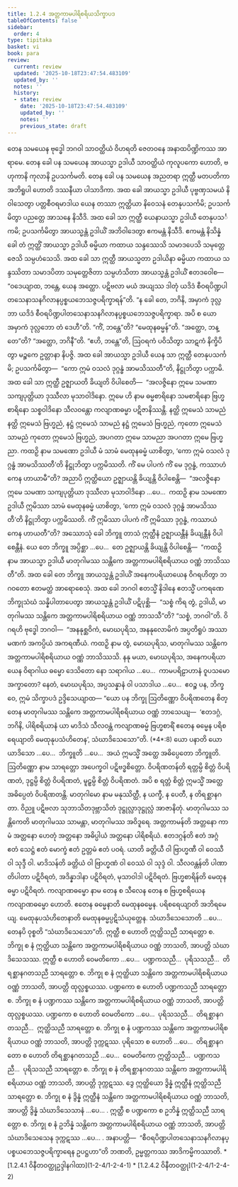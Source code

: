 ```yaml
---
title: 1.2.4 အတ္တကာမပါရိစရိယသိက္ခာပဒ
tableOfContents: false
sidebar:
  order: 4
type: tipitaka
basket: vi
book: para
review:
  current: review
  updated: '2025-10-18T23:47:54.483109'
  updated_by: ''
  notes: ''
  history:
  - state: review
    date: '2025-10-18T23:47:54.483109'
    updated_by: ''
    notes: ''
    previous_state: draft
---
```



<DynamicBreadcrumb />


<ReviewStatus review={frontmatter.review} showDetails={true} />

<HypothesisAnnotation frontmatter={frontmatter} />

<Division number="290" book="para" e="ch" v="1" p="192">

<Paragraph number="1180" book="para">
တေန သမယေန ဗုဒ္ဓေါ ဘဂဝါ သာဝတ္ထိယံ ဝိဟရတိ ဇေတဝနေ အနာထပိဏ္ဍိကဿ အာရာမေ. တေန ခေါ ပန သမယေန အာယသ္မာ ဥဒါယီ သာဝတ္ထိယံ ကုလူပကော ဟောတိ, ဗဟုကာနိ ကုလာနိ ဥပသင်္ကမတိ. တေန ခေါ ပန သမယေန အညတရာ ဣတ္ထီ မတပတိကာ အဘိရူပါ ဟောတိ ဒဿနီယာ ပါသာဒိကာ. အထ ခေါ အာယသ္မာ ဥဒါယီ ပုဗ္ဗဏှသမယံ နိဝါသေတွာ ပတ္တစီဝရမာဒါယ ယေန တဿာ ဣတ္ထိယာ နိဝေသနံ တေနုပသင်္ကမိ; ဥပသင်္ကမိတွာ ပညတ္တေ အာသနေ နိသီဒိ. အထ ခေါ သာ ဣတ္ထီ ယေနာယသ္မာ ဥဒါယီ တေနုပသင်္ကမိ; ဥပသင်္ကမိတွာ အာယသ္မန္တံ ဥဒါယိံ အဘိဝါဒေတွာ ဧကမန္တံ နိသီဒိ. ဧကမန္တံ နိသိန္နံ ခေါ တံ ဣတ္ထိံ အာယသ္မာ ဥဒါယီ ဓမ္မိယာ ကထာယ သန္ဒဿေသိ သမာဒပေသိ သမုတ္တေဇေသိ သမ္ပဟံသေသိ. အထ ခေါ သာ ဣတ္ထီ အာယသ္မတာ ဥဒါယိနာ ဓမ္မိယာ ကထာယ သန္ဒဿိတာ သမာဒပိတာ သမုတ္တေဇိတာ သမ္ပဟံသိတာ အာယသ္မန္တံ ဥဒါယိံ ဧတဒဝေါစ—  “ဝဒေယျာထ, ဘန္တေ, ယေန အတ္ထော. ပဋိဗလာ မယံ အယျဿ ဒါတုံ ယဒိဒံ စီဝရပိဏ္ဍပါတသေနာသနဂိလာနပ္ပစ္စယဘေသဇ္ဇပရိက္ခာရန်”တိ.



</Paragraph>

<Paragraph number="1181" book="para">
“န ခေါ တေ, ဘဂိနိ, အမှာကံ ဒုလ္လဘာ ယဒိဒံ စီဝရပိဏ္ဍပါတသေနာသနဂိလာနပ္ပစ္စယဘေသဇ္ဇပရိက္ခာရာ. အပိ စ ယော အမှာကံ ဒုလ္လဘော တံ ဒေဟီ”တိ. “ကိံ, ဘန္တေ”တိ? “မေထုနဓမ္မန်”တိ. “အတ္ထော, ဘန္တေ”တိ? “အတ္ထော, ဘဂိနီ”တိ. “ဧဟိ, ဘန္တေ”တိ, ဩဝရကံ ပဝိသိတွာ သာဋကံ နိက္ခိပိတွာ မဉ္စကေ ဥတ္တာနာ နိပဇ္ဇိ. အထ ခေါ အာယသ္မာ ဥဒါယီ ယေန သာ ဣတ္ထီ တေနုပသင်္ကမိ; ဥပသင်္ကမိတွာ—  “ကော ဣမံ ဝသလံ ဒုဂ္ဂန္ဓံ အာမသိဿတီ”တိ, နိဋ္ဌုဘိတွာ ပက္ကာမိ.



</Paragraph>

<Paragraph number="1182" book="para">
အထ ခေါ သာ ဣတ္ထီ ဥဇ္ဈာယတိ ခိယျတိ ဝိပါစေတိ—  “အလဇ္ဇိနော ဣမေ သမဏာ သကျပုတ္တိယာ ဒုဿီလာ မုသာဝါဒိနော. ဣမေ ဟိ နာမ ဓမ္မစာရိနော သမစာရိနော ဗြဟ္မစာရိနော သစ္စဝါဒိနော သီလဝန္တော ကလျာဏဓမ္မာ ပဋိဇာနိဿန္တိ. နတ္ထိ ဣမေသံ သာမညံ နတ္ထိ ဣမေသံ ဗြဟ္မညံ, နဋ္ဌံ ဣမေသံ သာမညံ နဋ္ဌံ ဣမေသံ ဗြဟ္မညံ, ကုတော ဣမေသံ သာမညံ ကုတော ဣမေသံ ဗြဟ္မညံ, အပဂတာ ဣမေ သာမညာ အပဂတာ ဣမေ ဗြဟ္မညာ. ကထဉှိ နာမ သမဏော ဥဒါယီ မံ သာမံ မေထုနဓမ္မံ ယာစိတွာ, ‘ကော ဣမံ ဝသလံ ဒုဂ္ဂန္ဓံ အာမသိဿတီ’တိ နိဋ္ဌုဘိတွာ ပက္ကမိဿတိ. ကိံ မေ ပါပကံ ကိံ မေ ဒုဂ္ဂန္ဓံ, ကဿာဟံ ကေန ဟာယာမီ”တိ?



</Paragraph>

<Paragraph number="1183" book="para">
အညာပိ ဣတ္ထိယော ဥဇ္ဈာယန္တိ ခိယျန္တိ ဝိပါစေန္တိ—  “အလဇ္ဇိနော ဣမေ သမဏာ သကျပုတ္တိယာ ဒုဿီလာ မုသာဝါဒိနော …ပေ…  ကထဉှိ နာမ သမဏော ဥဒါယီ ဣမိဿာ သာမံ မေထုနဓမ္မံ ယာစိတွာ, ‘ကော ဣမံ ဝသလံ ဒုဂ္ဂန္ဓံ အာမသိဿတီ’တိ နိဋ္ဌုဘိတွာ ပက္ကမိဿတိ. ကိံ ဣမိဿာ ပါပကံ ကိံ ဣမိဿာ ဒုဂ္ဂန္ဓံ, ကဿာယံ ကေန ဟာယတီ”တိ?



</Paragraph>

<Paragraph number="1184" book="para">
အဿောသုံ ခေါ ဘိက္ခူ တာသံ ဣတ္ထီနံ ဥဇ္ဈာယန္တီနံ ခိယျန္တီနံ ဝိပါစေန္တီနံ. ယေ တေ ဘိက္ခူ အပ္ပိစ္ဆာ …ပေ…  တေ ဥဇ္ဈာယန္တိ ခိယျန္တိ ဝိပါစေန္တိ—  “ကထဉှိ နာမ အာယသ္မာ ဥဒါယီ မာတုဂါမဿ သန္တိကေ အတ္တကာမပါရိစရိယာယ ဝဏ္ဏံ ဘာသိဿတီ”တိ.



</Paragraph>

<Paragraph number="1185" book="para">
အထ ခေါ တေ ဘိက္ခူ အာယသ္မန္တံ ဥဒါယိံ အနေကပရိယာယေန ဝိဂရဟိတွာ ဘဂဝတော ဧတမတ္ထံ အာရောစေသုံ. အထ ခေါ ဘဂဝါ ဧတသ္မိံ နိဒါနေ ဧတသ္မိံ ပကရဏေ ဘိက္ခုသံဃံ သန္နိပါတာပေတွာ အာယသ္မန္တံ ဥဒါယိံ ပဋိပုစ္ဆိ—  “သစ္စံ ကိရ တွံ, ဥဒါယိ, မာတုဂါမဿ သန္တိကေ အတ္တကာမပါရိစရိယာယ ဝဏ္ဏံ ဘာသသီ”တိ? “သစ္စံ, ဘဂဝါ”တိ. ဝိဂရဟိ ဗုဒ္ဓေါ ဘဂဝါ—  “အနနုစ္ဆဝိကံ, မောဃပုရိသ, အနနုလောမိကံ အပ္ပတိရူပံ အဿာမဏကံ အကပ္ပိယံ အကရဏီယံ. ကထဉှိ နာမ တွံ, မောဃပုရိသ, မာတုဂါမဿ သန္တိကေ အတ္တကာမပါရိစရိယာယ ဝဏ္ဏံ ဘာသိဿသိ. နနု မယာ, မောဃပုရိသ, အနေကပရိယာယေန ဝိရာဂါယ ဓမ္မော ဒေသိတော နော သရာဂါယ …ပေ…  ကာမပရိဠာဟာနံ ဝူပသမော အက္ခာတော? နေတံ, မောဃပုရိသ, အပ္ပသန္နာနံ ဝါ ပသာဒါယ …ပေ…  ဧဝဉ္စ ပန, ဘိက္ခဝေ, ဣမံ သိက္ခာပဒံ ဥဒ္ဒိသေယျာထ—



</Paragraph>

</Division>
<Division number="291" book="para" e="ch" v="1" p="194">

<Paragraph number="1186" book="para">
<Emphasis>“ယော ပန ဘိက္ခု ဩတိဏ္ဏော ဝိပရိဏတေန စိတ္တေန မာတုဂါမဿ သန္တိကေ အတ္တကာမပါရိစရိယာယ ဝဏ္ဏံ ဘာသေယျ—  ‘ဧတဒဂ္ဂံ, ဘဂိနိ, ပါရိစရိယာနံ ယာ မာဒိသံ သီလဝန္တံ ကလျာဏဓမ္မံ ဗြဟ္မစာရိံ ဧတေန ဓမ္မေန ပရိစရေယျာတိ မေထုနုပသံဟိတေန’, သံဃာဒိသေသော”</Emphasis>တိ. (*4*:<Emphasis>8</Emphasis>)



</Paragraph>

</Division>
<Division number="292" book="para" e="ch" v="1" p="194">

<Paragraph number="1187" book="para">
<Emphasis>ယော ပနာ</Emphasis>တိ ယော ယာဒိသော …ပေ…  <Emphasis>ဘိက္ခူ</Emphasis>တိ …ပေ…  အယံ ဣမသ္မိံ အတ္ထေ အဓိပ္ပေတော ဘိက္ခူတိ.



</Paragraph>

<Paragraph number="1188" book="para">
<Emphasis>ဩတိဏ္ဏော</Emphasis> နာမ သာရတ္တော အပေက္ခဝါ ပဋိဗဒ္ဓစိတ္တော.



</Paragraph>

<Paragraph number="1189" book="para">
<Emphasis>ဝိပရိဏတန်</Emphasis>တိ ရတ္တမ္ပိ စိတ္တံ ဝိပရိဏတံ, ဒုဋ္ဌမ္ပိ စိတ္တံ ဝိပရိဏတံ, မူဠှမ္ပိ စိတ္တံ ဝိပရိဏတံ. အပိ စ ရတ္တံ စိတ္တံ ဣမသ္မိံ အတ္ထေ အဓိပ္ပေတံ ဝိပရိဏတန္တိ.



</Paragraph>

<Paragraph number="1190" book="para">
<Emphasis>မာတုဂါမော</Emphasis> နာမ မနုဿိတ္ထီ, န ယက္ခီ, န ပေတီ, န တိရစ္ဆာနဂတာ. ဝိညူ ပဋိဗလာ သုဘာသိတဒုဗ္ဘာသိတံ ဒုဋ္ဌုလ္လာဒုဋ္ဌုလ္လံ အာဇာနိတုံ.



</Paragraph>

<Paragraph number="1191" book="para">
<Emphasis>မာတုဂါမဿ သန္တိကေ</Emphasis>တိ မာတုဂါမဿ သာမန္တာ, မာတုဂါမဿ အဝိဒူရေ.



</Paragraph>

<Paragraph number="1192" book="para">
<Emphasis>အတ္တကာမန်</Emphasis>တိ အတ္တနော ကာမံ အတ္တနော ဟေတုံ အတ္တနော အဓိပ္ပါယံ အတ္တနော ပါရိစရိယံ.



</Paragraph>

<Paragraph number="1193" book="para">
<Emphasis>ဧတဒဂ္ဂန်</Emphasis>တိ ဧတံ အဂ္ဂံ ဧတံ သေဋ္ဌံ ဧတံ မောက္ခံ ဧတံ ဥတ္တမံ ဧတံ ပဝရံ.



</Paragraph>

<Paragraph number="1194" book="para">
<Emphasis>ယာ</Emphasis>တိ ခတ္တိယီ ဝါ ဗြာဟ္မဏီ ဝါ ဝေဿီ ဝါ သုဒ္ဒီ ဝါ.



</Paragraph>

<Paragraph number="1195" book="para">
<Emphasis>မာဒိသန်</Emphasis>တိ ခတ္တိယံ ဝါ ဗြာဟ္မဏံ ဝါ ဝေဿံ ဝါ သုဒ္ဒံ ဝါ.



</Paragraph>

<Paragraph number="1196" book="para">
<Emphasis>သီလဝန္တန်</Emphasis>တိ ပါဏာတိပါတာ ပဋိဝိရတံ, အဒိန္နာဒါနာ ပဋိဝိရတံ, မုသာဝါဒါ ပဋိဝိရတံ.



</Paragraph>

<Paragraph number="1197" book="para">
<Emphasis>ဗြဟ္မစာရိန်</Emphasis>တိ မေထုနဓမ္မာ ပဋိဝိရတံ.



</Paragraph>

<Paragraph number="1198" book="para">
<Emphasis>ကလျာဏဓမ္မော</Emphasis> နာမ တေန စ သီလေန တေန စ ဗြဟ္မစရိယေန ကလျာဏဓမ္မော ဟောတိ.



</Paragraph>

<Paragraph number="1199" book="para">
<Emphasis>ဧတေန ဓမ္မေနာ</Emphasis>တိ မေထုနဓမ္မေန.



</Paragraph>

<Paragraph number="1200" book="para">
<Emphasis>ပရိစရေယျာ</Emphasis>တိ အဘိရမေယျ.



</Paragraph>

<Paragraph number="1201" book="para">
<Emphasis>မေထုနုပသံဟိတေနာ</Emphasis>တိ မေထုနဓမ္မပ္ပဋိသံယုတ္တေန.



</Paragraph>

<Paragraph number="1202" book="para">
<Emphasis>သံဃာဒိသေသော</Emphasis>တိ …ပေ…  တေနပိ ဝုစ္စတိ “သံဃာဒိသေသော”တိ.



</Paragraph>

</Division>
<Division number="293" book="para" e="ch" v="1" p="195">

<Paragraph number="1203" book="para">
ဣတ္ထီ စ ဟောတိ ဣတ္ထိသညီ သာရတ္တော စ. ဘိက္ခု စ နံ ဣတ္ထိယာ သန္တိကေ အတ္တကာမပါရိစရိယာယ ဝဏ္ဏံ ဘာသတိ, အာပတ္တိ သံဃာဒိသေသဿ.



</Paragraph>

<Paragraph number="1204" book="para">
ဣတ္ထီ စ ဟောတိ ဝေမတိကော …ပေ…  ပဏ္ဍကသညီ…  ပုရိသသညီ…  တိရစ္ဆာနဂတသညီ သာရတ္တော စ. ဘိက္ခု စ နံ ဣတ္ထိယာ သန္တိကေ အတ္တကာမပါရိစရိယာယ ဝဏ္ဏံ ဘာသတိ, အာပတ္တိ ထုလ္လစ္စယဿ.



</Paragraph>

<Paragraph number="1205" book="para">
ပဏ္ဍကော စ ဟောတိ ပဏ္ဍကသညီ သာရတ္တော စ. ဘိက္ခု စ နံ ပဏ္ဍကဿ သန္တိကေ အတ္တကာမပါရိစရိယာယ ဝဏ္ဏံ ဘာသတိ, အာပတ္တိ ထုလ္လစ္စယဿ.



</Paragraph>

<Paragraph number="1206" book="para">
ပဏ္ဍကော စ ဟောတိ ဝေမတိကော …ပေ…  ပုရိသသညီ…  တိရစ္ဆာနဂတသညီ…  ဣတ္ထိသညီ သာရတ္တော စ. ဘိက္ခု စ နံ ပဏ္ဍကဿ သန္တိကေ အတ္တကာမပါရိစရိယာယ ဝဏ္ဏံ ဘာသတိ, အာပတ္တိ ဒုက္ကဋဿ.



</Paragraph>

<Paragraph number="1207" book="para">
ပုရိသော စ ဟောတိ …ပေ…  တိရစ္ဆာနဂတော စ ဟောတိ တိရစ္ဆာနဂတသညီ …ပေ…  ဝေမတိကော ဣတ္ထိသညီ…  ပဏ္ဍကသညီ…  ပုရိသသညီ သာရတ္တော စ. ဘိက္ခု စ နံ တိရစ္ဆာနဂတဿ သန္တိကေ အတ္တကာမပါရိစရိယာယ ဝဏ္ဏံ ဘာသတိ, အာပတ္တိ ဒုက္ကဋဿ.



</Paragraph>

<Paragraph number="1208" book="para">
ဒွေ ဣတ္ထိယော ဒွိန္နံ ဣတ္ထီနံ ဣတ္ထိသညီ သာရတ္တော စ. ဘိက္ခု စ နံ ဒွိန္နံ ဣတ္ထီနံ သန္တိကေ အတ္တကာမပါရိစရိယာယ ဝဏ္ဏံ ဘာသတိ, အာပတ္တိ ဒွိန္နံ သံဃာဒိသေသာနံ …ပေ… .



</Paragraph>

<Paragraph number="1209" book="para">
ဣတ္ထီ စ ပဏ္ဍကော စ ဥဘိန္နံ ဣတ္ထိသညီ သာရတ္တော စ. ဘိက္ခု စ နံ ဥဘိန္နံ သန္တိကေ အတ္တကာမပါရိစရိယာယ ဝဏ္ဏံ ဘာသတိ, အာပတ္တိ သံဃာဒိသေသေန ဒုက္ကဋဿ …ပေ… .



</Paragraph>

</Division>
<Division number="294" book="para" e="ch" v="1" p="195">

<Paragraph number="1210" book="para">
အနာပတ္တိ—  “စီဝရပိဏ္ဍပါတသေနာသနဂိလာနပ္ပစ္စယဘေသဇ္ဇပရိက္ခာရေန ဥပဋ္ဌဟာ”တိ ဘဏတိ, ဥမ္မတ္တကဿ အာဒိကမ္မိကဿာတိ.

</Paragraph>
</Division>

<TableOfContents book="para" section="1.2.4">
* [1.2.4.1 ဝိနီတဝတ္ထုဥဒ္ဒါနဂါထာ](1-2-4/1-2-4-1)
* [1.2.4.2 ဝိနီတဝတ္ထု](1-2-4/1-2-4-2)
</TableOfContents>